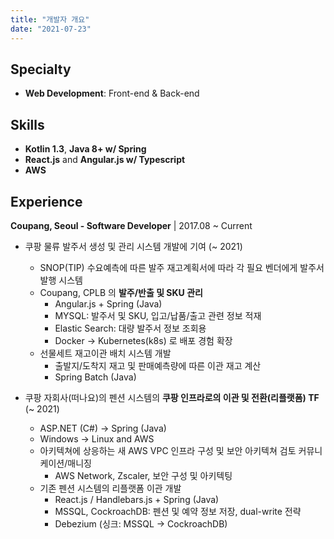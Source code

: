 ```yaml
---
title: "개발자 개요"
date: "2021-07-23"
---
```


## Specialty
- **Web Development**: Front-end & Back-end

## Skills
- **Kotlin 1.3**, **Java 8+ w/ Spring**
- **React.js** and **Angular.js w/ Typescript**
- **AWS**

## Experience
**Coupang, Seoul - Software Developer** | 2017.08 ~ Current
- 쿠팡 물류 발주서 생성 및 관리 시스템 개발에 기여 (~ 2021)
    - SNOP(TIP) 수요예측에 따른 발주 재고계획서에 따라 각 필요 벤더에게 발주서 발행 시스템
    - Coupang, CPLB 의 **발주/반출 및 SKU 관리**
        - Angular.js + Spring (Java)
        - MYSQL: 발주서 및 SKU, 입고/납품/출고 관련 정보 적재
        - Elastic Search: 대량 발주서 정보 조회용
        - Docker -> Kubernetes(k8s) 로 배포 경험 확장
    - 선물세트 재고이관 배치 시스템 개발
        - 출발지/도착지 재고 및 판매예측량에 따른 이관 재고 계산
        - Spring Batch (Java)

- 쿠팡 자회사(떠나요)의 펜션 시스템의 **쿠팡 인프라로의 이관 및 전환(리플랫폼) TF** (~ 2021)
    - ASP.NET (C#) -> Spring (Java)
    - Windows -> Linux and AWS
    - 아키텍쳐에 상응하는 새 AWS VPC 인프라 구성 및 보안 아키텍쳐 검토 커뮤니케이션/매니징
        - AWS Network, Zscaler, 보안 구성 및 아키텍팅
    - 기존 펜션 시스템의 리플랫폼 이관 개발
        - React.js / Handlebars.js + Spring (Java)
        - MSSQL, CockroachDB: 펜션 및 예약 정보 저장, dual-write 전략
        - Debezium (싱크: MSSQL -> CockroachDB)
